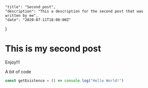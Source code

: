 
	"title": "Second post", 
 	"description": "This a description for the second post that was written by me", 
 	"date": "2020-07-11T18:00:00Z"
}


# This is my second post

Enjoy!!!

A bit of code 

```js
const getExistence = () => console.log("Hello World!")
```